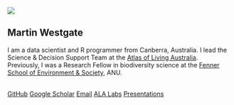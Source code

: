 
::: {.grid}
::: {.g-col-2}

:::

::: {.g-col-8}
<img class="profile" src="Westgate-Martin.jpeg">

## Martin Westgate {.centertext}

```{=html}
<p class="centertext">I am a data scientist and R programmer from Canberra, Australia. I lead the Science & Decision Support Team at the <a href="https://www.ala.org.au">Atlas of Living Australia</a>. Previously, I was a Research Fellow in biodiversity science at the <a href="https://fennerschool.anu.edu.au">Fenner School of Environment & Society</a>, ANU.</p>
<br>

<div class="button-container">
  <div class="container">
    <a href="https://www.github.com/mjwestgate" class="btn btn-outline-primary rainbow" role="button"  data-toggle="tooltip" title="My GitHub Profile">GitHub</a>
    <a href="http://scholar.google.com.au/citations?user=gsyXAPMAAAAJ" class="btn btn-outline-primary rainbow" role="button" data-toggle="tooltip" title="Google Scholar Profile">Google Scholar</a>
    <a href="mailto:martinjwestagte@gmail.com" class="btn btn-outline-primary rainbow" role="button" data-toggle="tooltip" title="Send me an email">Email</a>
    <a href="https://labs.ala.org.au/" class="btn btn-outline-primary rainbow" role="button"  data-toggle="tooltip" title="Experiments in code from the ALA">ALA Labs</a>
    <a href="/presentations.html" class="btn btn-outline-primary rainbow" role="button" data-toggle="tooltip" title="My presentations">Presentations</a>
  </div>
</div>
```
:::

::: {.g-col-2}

:::

:::
